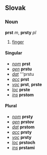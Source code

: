 == Slovak ==
=== Noun ===
'''prst''' ''m'', '''prsty''' ''pl''
# [[finger]]
==== Singular ====
* ''[[nominative|nom]]'' '''prst'''
* ''[[genitive|gen]]'' '''prstu'''
* ''[[dative|dat]]'' '''prstu
* ''[[accusative|acc]]'' '''prst'''
* ''[[vocative|voc]]'' '''prst''', '''prste'''
* ''[[locative|loc]]'' '''prste'''
* ''[[instrumental|ins]]'' '''prstom'''
==== Plural ====
* ''[[nominative|nom]]'' '''prsty'''
* ''[[genitive|gen]]'' '''prstov'''
* ''[[dative|dat]]'' '''prstom'''
* ''[[accusative|acc]]'' '''prsty'''
* ''[[vocative|voc]]'' '''prsty'''
* ''[[locative|loc]]'' '''prstoch'''
* ''[[instrumental|ins]]'' '''prstami'''
